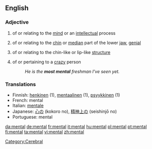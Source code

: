 ==English==

===Adjective===
{{en-adj-notcomp}}

# of or relating to the [[mind]] or an [[intellect]]ual process
# {{anatomy}} of or relating to the [[chin]] or [[median]] part of the lower [[jaw]], [[genial]]
# {{biology}} of or relating to the chin-like or lip-like [[structure]]
# {{cattag|colloquial|comparable}} of or pertaining to a [[crazy]] person
#:''He is the '''most mental''' freshman I've seen yet.''

===Translations===
*Finnish: [[henkinen]] (1), [[mentaalinen]] (1), [[psyykkinen]] (1)
*French: mental
*Italian: [[mentale]] {{m/f}}
*Japanese: [[心の]] (kokoro no), [[精神上の]] (seishinjō no)
*Portuguese: mental

[[Category:Cerebral]]

[[da:mental]]
[[de:mental]]
[[fr:mental]]
[[it:mental]]
[[hu:mental]]
[[pl:mental]]
[[pt:mental]]
[[fi:mental]]
[[ta:mental]]
[[vi:mental]]
[[zh:mental]]